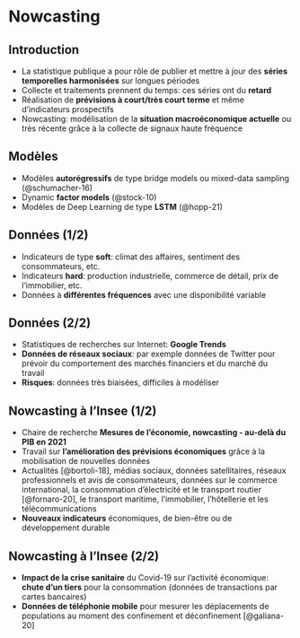 # Nowcasting

## Introduction

- La statistique publique a pour rôle de publier et mettre à jour des [**séries temporelles harmonisées**]{.orange} sur longues périodes
- Collecte et traitements prennent du temps: ces séries ont du [**retard**]{.orange}
- Réalisation de [**prévisions à court/très court terme**]{.orange} et même d'indicateurs prospectifs
- Nowcasting: modélisation de la [**situation macroéconomique actuelle**]{.orange} ou très récente grâce à la collecte de signaux haute fréquence

## Modèles

- Modèles [**autorégressifs**]{.orange} de type bridge models ou mixed-data sampling (@schumacher-16)
- Dynamic [**factor models**]{.orange} (@stock-10) 
- Modèles de Deep Learning de type [**LSTM**]{.orange} (@hopp-21)

## Données (1/2)

- Indicateurs de type [**soft**]{.orange}: climat des affaires, sentiment des consommateurs, etc.
- Indicateurs [**hard**]{.orange}: production industrielle, commerce de détail, prix de l’immobilier, etc.
- Données à [**différentes fréquences**]{.orange} avec une disponibilité variable

## Données (2/2)

- Statistiques de recherches sur Internet: [**Google Trends**]{.orange}
- [**Données de réseaux sociaux**]{.orange}: par exemple données de Twitter pour prévoir du comportement des marchés financiers et du marché du travail
- [**Risques**]{.orange}: données très biaisées, difficiles à modéliser

## Nowcasting à l'Insee (1/2)

- Chaire de recherche [**Mesures de l’économie, nowcasting ‐ au‐delà du PIB en 2021**]{.orange}
- Travail sur [**l’amélioration des prévisions économiques**]{.orange} grâce à la mobilisation de nouvelles données
- Actualités [@bortoli-18], médias sociaux, données satellitaires, réseaux professionnels et avis de consommateurs, données sur le commerce international, la consommation d’électricité et le transport routier [@fornaro-20], le transport maritime, l’immobilier, l’hôtellerie et les télécommunications
- [**Nouveaux indicateurs**]{.orange} économiques, de bien-être ou de développement durable

## Nowcasting à l'Insee (2/2)

- [**Impact de la crise sanitaire**]{.orange} du Covid-19 sur l'activité économique: [**chute d’un tiers**]{.orange} pour la consommation (données de transactions par cartes bancaires)
- [**Données de téléphonie mobile**]{.orange} pour mesurer les déplacements de populations au moment des confinement et déconfinement [@galiana-20]
